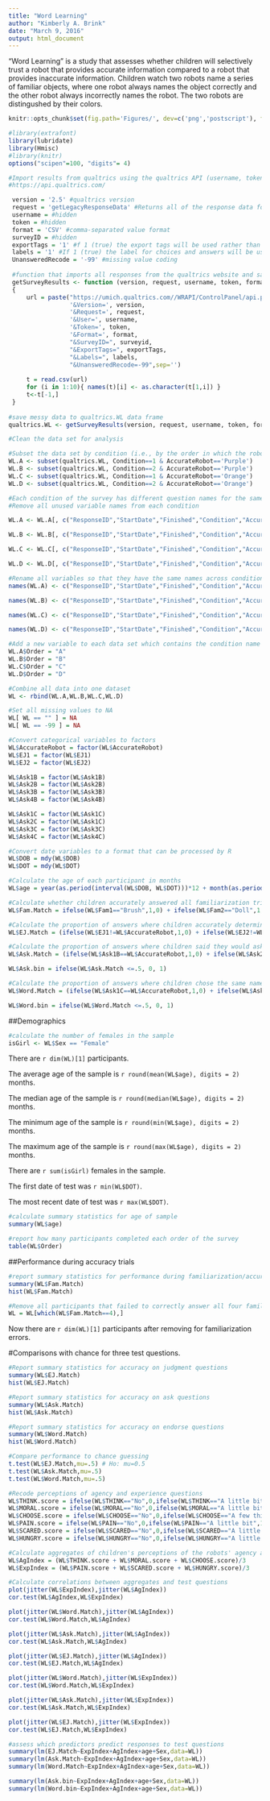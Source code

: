```yaml
---
title: "Word Learning"
author: "Kimberly A. Brink"
date: "March 9, 2016"
output: html_document
---
```


"Word Learning" is a study that assesses whether children will selectively trust a robot that provides accurate information compared to a robot that provides inaccurate information. Children watch two robots name a series of familiar objects, where one robot always names the object correctly and the other robot always incorrectly names the robot. The two robots are distingushed by their colors. 

```r
knitr::opts_chunk$set(fig.path='Figures/', dev=c('png','postscript'), fig.width = 8, fig.height = 8, echo=FALSE, warning=FALSE, message=FALSE)
```

```r
#library(extrafont)
library(lubridate)
library(Hmisc)
#library(knitr)
options("scipen"=100, "digits"= 4)
```

```r
#Import results from qualtrics using the qualtrics API (username, token, and surveyID removed)
#https://api.qualtrics.com/

 version = '2.5' #qualtrics version
 request = 'getLegacyResponseData' #Returns all of the response data for a survey in the original (legacy) data format.
 username = #hidden
 token = #hidden
 format = 'CSV' #comma-separated value format
 surveyID = #hidden
 exportTags = '1' #f 1 (true) the export tags will be used rather than the V labels. The default is 0.
 labels = '1' #If 1 (true) the label for choices and answers will be used and not the id. The default is 0.
 UnansweredRecode = '-99' #missing value coding
 
 #function that imports all responses from the qualtrics website and saves it to a data frame
 getSurveyResults <- function (version, request, username, token, format, surveyid,exportTags,labels)
 {
     url = paste("https://umich.qualtrics.com//WRAPI/ControlPanel/api.php?API_SELECT=ControlPanel", 
                 '&Version=', version,
                 '&Request=', request,
                 '&User=', username,
                 '&Token=', token,
                 '&Format=', format,
                 "&SurveyID=", surveyid,
                 "&ExportTags=", exportTags,
                 "&Labels=", labels,
                 "&UnansweredRecode=-99",sep='')
 
     t = read.csv(url)
     for (i in 1:10){ names(t)[i] <- as.character(t[1,i]) }
     t<-t[-1,]
 }
 
#save messy data to qualtrics.WL data frame
qualtrics.WL <- getSurveyResults(version, request, username, token, format, surveyID, exportTags, labels)
```

```r
#Clean the data set for analysis

#Subset the data set by condition (i.e., by the order in which the robots are presented and by which robot is accurate)
WL.A <- subset(qualtrics.WL, Condition==1 & AccurateRobot=='Purple')
WL.B <- subset(qualtrics.WL, Condition==2 & AccurateRobot=='Purple')
WL.C <- subset(qualtrics.WL, Condition==1 & AccurateRobot=='Orange')
WL.D <- subset(qualtrics.WL, Condition==2 & AccurateRobot=='Orange')

#Each condition of the survey has different question names for the same questions. 
#Remove all unused variable names from each condition

WL.A <- WL.A[, c("ResponseID","StartDate","Finished","Condition","AccurateRobot","Subject","Sex","DOB","DOT","Fam1","Fam1_TEXT","Fam2","Fam2_TEXT","Fam3","Fam3_TEXT","Fam4","Fam4_TEXT","EJ1","Ask1A","Ask1A_TEXT","Ask1B","Ask1C","Ask2A","Ask2A_TEXT","Ask2B","Ask2C","Ask3A","Ask3A_TEXT","Ask3B","Ask3C","Ask4A","Ask4A_TEXT","Ask4B","Ask4C","EJ2","WHYCHOOSE","WHY","CANDY","CHOOSE","THINK","MORAL","PAIN","FEELINGS","SCARED","HUNGRY","P.SEX","O.SEX","OLDER","Audio_file","Comments")] 

WL.B <- WL.B[, c("ResponseID","StartDate","Finished","Condition","AccurateRobot","Subject","Sex","DOB","DOT","Fam1.2","Fam1_TEXT.2","Fam2.2","Fam2_TEXT.2","Fam3.2","Fam3_TEXT.2","Fam4.2","Fam4_TEXT.2","EJ1.2","Ask1A.1","Ask1A_TEXT.1","Ask1B.1","Ask1C.1","Ask2A.1","Ask2A_TEXT.1","Ask2B.1","Ask2C.1","Ask3A.1","Ask3A_TEXT.1","Ask3B.1","Ask3C.1","Ask4A.1","Ask4A_TEXT.1","Ask4B.1","Ask4C.1","EJ2.1","WHYCHOOSE","WHY","CANDY","CHOOSE","THINK","MORAL","PAIN","FEELINGS","SCARED","HUNGRY","P.SEX","O.SEX","OLDER","Audio_file","Comments")]

WL.C <- WL.C[, c("ResponseID","StartDate","Finished","Condition","AccurateRobot","Subject","Sex","DOB","DOT","Fam1.1","Fam1_TEXT.1","Fam2.1","Fam2_TEXT.1","Fam3.1","Fam3_TEXT.1","Fam4.1","Fam4_TEXT.1","EJ1.1","Ask1A","Ask1A_TEXT","Ask1B","Ask1C","Ask2A","Ask2A_TEXT","Ask2B","Ask2C","Ask3A","Ask3A_TEXT","Ask3B","Ask3C","Ask4A","Ask4A_TEXT","Ask4B","Ask4C","EJ2","WHYCHOOSE","WHY","CANDY","CHOOSE","THINK","MORAL","PAIN","FEELINGS","SCARED","HUNGRY","P.SEX","O.SEX","OLDER","Audio_file","Comments")] 

WL.D <- WL.D[, c("ResponseID","StartDate","Finished","Condition","AccurateRobot","Subject","Sex","DOB","DOT","Fam1.3","Fam1_TEXT.3","Fam2.3","Fam2_TEXT.3","Fam3.3","Fam3_TEXT.3","Fam4.3","Fam4_TEXT.3","EJ1.3","Ask1A.1","Ask1A_TEXT.1","Ask1B.1","Ask1C.1","Ask2A.1","Ask2A_TEXT.1","Ask2B.1","Ask2C.1","Ask3A.1","Ask3A_TEXT.1","Ask3B.1","Ask3C.1","Ask4A.1","Ask4A_TEXT.1","Ask4B.1","Ask4C.1","EJ2.1","WHYCHOOSE","WHY","CANDY","CHOOSE","THINK","MORAL","PAIN","FEELINGS","SCARED","HUNGRY","P.SEX","O.SEX","OLDER","Audio_file","Comments")]

#Rename all variables so that they have the same names across conditions
names(WL.A) <- c("ResponseID","StartDate","Finished","Condition","AccurateRobot","Subject","Sex","DOB","DOT","Fam1","Fam1_TEXT","Fam2","Fam2_TEXT","Fam3","Fam3_TEXT","Fam4","Fam4_TEXT","EJ1","Ask1A","Ask1A_TEXT","Ask1B","Ask1C","Ask2A","Ask2A_TEXT","Ask2B","Ask2C","Ask3A","Ask3A_TEXT","Ask3B","Ask3C","Ask4A","Ask4A_TEXT","Ask4B","Ask4C","EJ2","WHYCHOOSE","WHY","CANDY","CHOOSE","THINK","MORAL","PAIN","FEELINGS","SCARED","HUNGRY","P.SEX","O.SEX","OLDER","Audio_file","Comments")

names(WL.B) <- c("ResponseID","StartDate","Finished","Condition","AccurateRobot","Subject","Sex","DOB","DOT","Fam1","Fam1_TEXT","Fam2","Fam2_TEXT","Fam3","Fam3_TEXT","Fam4","Fam4_TEXT","EJ1","Ask1A","Ask1A_TEXT","Ask1B","Ask1C","Ask2A","Ask2A_TEXT","Ask2B","Ask2C","Ask3A","Ask3A_TEXT","Ask3B","Ask3C","Ask4A","Ask4A_TEXT","Ask4B","Ask4C","EJ2","WHYCHOOSE","WHY","CANDY","CHOOSE","THINK","MORAL","PAIN","FEELINGS","SCARED","HUNGRY","P.SEX","O.SEX","OLDER","Audio_file","Comments")

names(WL.C) <- c("ResponseID","StartDate","Finished","Condition","AccurateRobot","Subject","Sex","DOB","DOT","Fam1","Fam1_TEXT","Fam2","Fam2_TEXT","Fam3","Fam3_TEXT","Fam4","Fam4_TEXT","EJ1","Ask1A","Ask1A_TEXT","Ask1B","Ask1C","Ask2A","Ask2A_TEXT","Ask2B","Ask2C","Ask3A","Ask3A_TEXT","Ask3B","Ask3C","Ask4A","Ask4A_TEXT","Ask4B","Ask4C","EJ2","WHYCHOOSE","WHY","CANDY","CHOOSE","THINK","MORAL","PAIN","FEELINGS","SCARED","HUNGRY","P.SEX","O.SEX","OLDER","Audio_file","Comments")

names(WL.D) <- c("ResponseID","StartDate","Finished","Condition","AccurateRobot","Subject","Sex","DOB","DOT","Fam1","Fam1_TEXT","Fam2","Fam2_TEXT","Fam3","Fam3_TEXT","Fam4","Fam4_TEXT","EJ1","Ask1A","Ask1A_TEXT","Ask1B","Ask1C","Ask2A","Ask2A_TEXT","Ask2B","Ask2C","Ask3A","Ask3A_TEXT","Ask3B","Ask3C","Ask4A","Ask4A_TEXT","Ask4B","Ask4C","EJ2","WHYCHOOSE","WHY","CANDY","CHOOSE","THINK","MORAL","PAIN","FEELINGS","SCARED","HUNGRY","P.SEX","O.SEX","OLDER","Audio_file","Comments")

#Add a new variable to each data set which contains the condition name for each participant
WL.A$Order = "A"
WL.B$Order = "B"
WL.C$Order = "C"
WL.D$Order = "D"

#Combine all data into one dataset
WL <- rbind(WL.A,WL.B,WL.C,WL.D)
```

```r
#Set all missing values to NA
WL[ WL == "" ] = NA
WL[ WL == -99 ] = NA

#Convert categorical variables to factors
WL$AccurateRobot = factor(WL$AccurateRobot)
WL$EJ1 = factor(WL$EJ1)
WL$EJ2 = factor(WL$EJ2)

WL$Ask1B = factor(WL$Ask1B)
WL$Ask2B = factor(WL$Ask2B)
WL$Ask3B = factor(WL$Ask3B)
WL$Ask4B = factor(WL$Ask4B)

WL$Ask1C = factor(WL$Ask1C)
WL$Ask2C = factor(WL$Ask1C)
WL$Ask3C = factor(WL$Ask3C)
WL$Ask4C = factor(WL$Ask4C)
```

```r
#Convert date variables to a format that can be processed by R
WL$DOB = mdy(WL$DOB)
WL$DOT = mdy(WL$DOT)

#Calculate the age of each participant in months
WL$age = year(as.period(interval(WL$DOB, WL$DOT)))*12 + month(as.period(interval(WL$DOB, WL$DOT))) + day(as.period(interval(WL$DOB, WL$DOT)))/30

#Calculate whether children accurately answered all familiarization trials.
WL$Fam.Match = ifelse(WL$Fam1=="Brush",1,0) + ifelse(WL$Fam2=="Doll",1,0) + ifelse(WL$Fam3=="Ball",1,0) + ifelse(WL$Fam4=="Bear",1,0)

#Calculate the proportion of answers where children accurately determined which robot was bad at naming the familiar objects 
WL$EJ.Match = (ifelse(WL$EJ1!=WL$AccurateRobot,1,0) + ifelse(WL$EJ2!=WL$AccurateRobot,1,0))/2

#Calculate the proportion of answers where children said they would ask the accurate robot for the name of the novel object
WL$Ask.Match = (ifelse(WL$Ask1B==WL$AccurateRobot,1,0) + ifelse(WL$Ask2B==WL$AccurateRobot,1,0) + ifelse(WL$Ask3B==WL$AccurateRobot,1,0) + ifelse(WL$Ask4B==WL$AccurateRobot,1,0))/4

WL$Ask.bin = ifelse(WL$Ask.Match <=.5, 0, 1)

#Calculate the proportion of answers where children chose the same name that the accurate robot chose
WL$Word.Match = (ifelse(WL$Ask1C==WL$AccurateRobot,1,0) + ifelse(WL$Ask2C==WL$AccurateRobot,1,0) + ifelse(WL$Ask3C==WL$AccurateRobot,1,0) + ifelse(WL$Ask4C==WL$AccurateRobot,1,0))/4

WL$Word.bin = ifelse(WL$Word.Match <=.5, 0, 1)

```
 
##Demographics
```r
#calculate the number of females in the sample
isGirl <- WL$Sex == "Female"
```

There are `r dim(WL)[1]` participants.

The average age of the sample is `r round(mean(WL$age), digits = 2)` months.

The median age of the sample is `r round(median(WL$age), digits = 2)` months.

The minimum age of the sample is `r round(min(WL$age), digits = 2)` months.

The maximum age of the sample is `r round(max(WL$age), digits = 2)` months.

There are `r sum(isGirl)` females in the sample.

The first date of test was `r min(WL$DOT)`.

The most recent date of test was `r max(WL$DOT)`.

```r
#calculate summary statistics for age of sample
summary(WL$age)

#report how many participants completed each order of the survey
table(WL$Order)
```

##Performance during accuracy trials 
```r
#report summary statistics for performance during familiarization/accuracy trials
summary(WL$Fam.Match)
hist(WL$Fam.Match)
```

```r
#Remove all participants that failed to correctly answer all four familiarization trials
WL = WL[which(WL$Fam.Match==4),]
```
Now there are `r dim(WL)[1]` participants after removing for familiarization errors. 

#Comparisons with chance for three test questions.
```r
#Report summary statistics for accuracy on judgment questions
summary(WL$EJ.Match)
hist(WL$EJ.Match)

#Report summary statistics for accuracy on ask questions
summary(WL$Ask.Match)
hist(WL$Ask.Match)

#Report summary statistics for accuracy on endorse questions
summary(WL$Word.Match)
hist(WL$Word.Match)

#Compare performance to chance guessing
t.test(WL$EJ.Match,mu=.5) # Ho: mu=0.5
t.test(WL$Ask.Match,mu=.5)
t.test(WL$Word.Match,mu=.5)
```

```r
#Recode perceptions of agency and experience questions
WL$THINK.score = ifelse(WL$THINK=="No",0,ifelse(WL$THINK=="A little bit",1,ifelse(WL$THINK=="A medium amount",2,ifelse(WL$THINK=="A lot",3,NA))))
WL$MORAL.score = ifelse(WL$MORAL=="No",0,ifelse(WL$MORAL=="A little bit",1,ifelse(WL$MORAL=="A medium amount",2,ifelse(WL$MORAL=="A lot",3,NA))))
WL$CHOOSE.score = ifelse(WL$CHOOSE=="No",0,ifelse(WL$CHOOSE=="A few things",1,ifelse(WL$CHOOSE=="A medium amount of things",2,ifelse(WL$CHOOSE=="A lot of things",3,NA))))
WL$PAIN.score = ifelse(WL$PAIN=="No",0,ifelse(WL$PAIN=="A little bit",1,ifelse(WL$PAIN=="A medium amount",2,ifelse(WL$PAIN=="A lot",3,NA))))
WL$SCARED.score = ifelse(WL$SCARED=="No",0,ifelse(WL$SCARED=="A little bit",1,ifelse(WL$SCARED=="A medium amount",2,ifelse(WL$SCARED=="A lot",3,NA))))
WL$HUNGRY.score = ifelse(WL$HUNGRY=="No",0,ifelse(WL$HUNGRY=="A little bit",1,ifelse(WL$HUNGRY=="A medium amount",2,ifelse(WL$HUNGRY=="A lot",3,NA))))

#Calculate aggregates of children's perceptions of the robots' agency and experience
WL$AgIndex = (WL$THINK.score + WL$MORAL.score + WL$CHOOSE.score)/3
WL$ExpIndex = (WL$PAIN.score + WL$SCARED.score + WL$HUNGRY.score)/3
```

```r
#Calculate correlations between aggregates and test questions
plot(jitter(WL$ExpIndex),jitter(WL$AgIndex))
cor.test(WL$AgIndex,WL$ExpIndex)

plot(jitter(WL$Word.Match),jitter(WL$AgIndex))
cor.test(WL$Word.Match,WL$AgIndex)

plot(jitter(WL$Ask.Match),jitter(WL$AgIndex))
cor.test(WL$Ask.Match,WL$AgIndex)

plot(jitter(WL$EJ.Match),jitter(WL$AgIndex))
cor.test(WL$EJ.Match,WL$AgIndex)

plot(jitter(WL$Word.Match),jitter(WL$ExpIndex))
cor.test(WL$Word.Match,WL$ExpIndex)

plot(jitter(WL$Ask.Match),jitter(WL$ExpIndex))
cor.test(WL$Ask.Match,WL$ExpIndex)

plot(jitter(WL$EJ.Match),jitter(WL$ExpIndex))
cor.test(WL$EJ.Match,WL$ExpIndex)
```

```r
#assess which predictors predict responses to test questions
summary(lm(EJ.Match~ExpIndex+AgIndex+age+Sex,data=WL))
summary(lm(Ask.Match~ExpIndex+AgIndex+age+Sex,data=WL))
summary(lm(Word.Match~ExpIndex+AgIndex+age+Sex,data=WL))

summary(lm(Ask.bin~ExpIndex+AgIndex+age+Sex,data=WL))
summary(lm(Word.bin~ExpIndex+AgIndex+age+Sex,data=WL))

```
